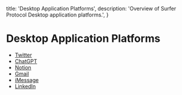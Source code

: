   title: 'Desktop Application Platforms',
  description:
    'Overview of Surfer Protocol Desktop application platforms.',
}


# Desktop Application Platforms

<EditPage filepath="desktop/platforms/page.mdx" />

- [Twitter](/desktop/platforms/twitter)
- [ChatGPT](/desktop/platforms/chatgpt)
- [Notion](/desktop/platforms/notion)
- [Gmail](/desktop/platforms/gmail)
- [iMessage](/desktop/platforms/imessage)
- [LinkedIn](/desktop/platforms/linkedin)
